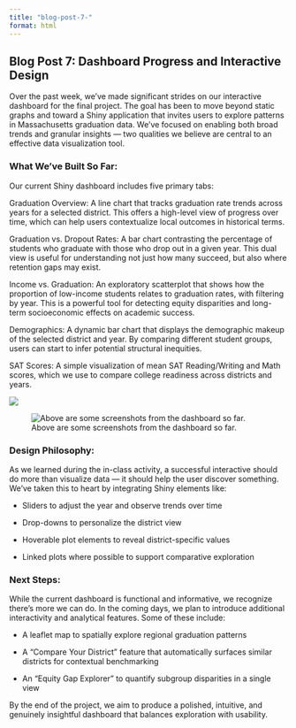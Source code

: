 ```yaml
---
title: "blog-post-7-"
format: html
---
```


## **Blog Post 7: Dashboard Progress and Interactive Design**

Over the past week, we’ve made significant strides on our interactive dashboard for the final project. The goal has been to move beyond static graphs and toward a Shiny application that invites users to explore patterns in Massachusetts graduation data. We've focused on enabling both broad trends and granular insights — two qualities we believe are central to an effective data visualization tool.

### What We’ve Built So Far:

Our current Shiny dashboard includes five primary tabs:

Graduation Overview: A line chart that tracks graduation rate trends across years for a selected district. This offers a high-level view of progress over time, which can help users contextualize local outcomes in historical terms.

Graduation vs. Dropout Rates: A bar chart contrasting the percentage of students who graduate with those who drop out in a given year. This dual view is useful for understanding not just how many succeed, but also where retention gaps may exist.

Income vs. Graduation: An exploratory scatterplot that shows how the proportion of low-income students relates to graduation rates, with filtering by year. This is a powerful tool for detecting equity disparities and long-term socioeconomic effects on academic success.

Demographics: A dynamic bar chart that displays the demographic makeup of the selected district and year. By comparing different student groups, users can start to infer potential structural inequities.

SAT Scores: A simple visualization of mean SAT Reading/Writing and Math scores, which we use to compare college readiness across districts and years.

![](images/clipboard-2714046486.png)

![Above are some screenshots from the dashboard so far.](images/clipboard-2148581301.png){alt="Above are some screenshots from the dashboard so far."}

### Design Philosophy:

As we learned during the in-class activity, a successful interactive should do more than visualize data — it should help the user discover something. We've taken this to heart by integrating Shiny elements like:

-   Sliders to adjust the year and observe trends over time

-   Drop-downs to personalize the district view

-   Hoverable plot elements to reveal district-specific values

-   Linked plots where possible to support comparative exploration

### Next Steps:

While the current dashboard is functional and informative, we recognize there’s more we can do. In the coming days, we plan to introduce additional interactivity and analytical features. Some of these include:

-   A leaflet map to spatially explore regional graduation patterns

-   A “Compare Your District” feature that automatically surfaces similar districts for contextual benchmarking

-   An “Equity Gap Explorer” to quantify subgroup disparities in a single view

By the end of the project, we aim to produce a polished, intuitive, and genuinely insightful dashboard that balances exploration with usability.
